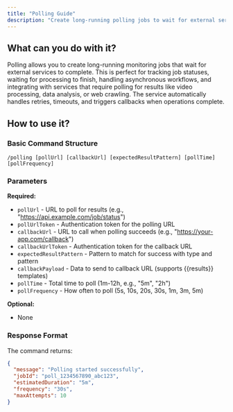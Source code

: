 ```yaml
---
title: "Polling Guide"
description: "Create long-running polling jobs to wait for external services to complete and trigger callbacks"
---
```


## What can you do with it?

Polling allows you to create long-running monitoring jobs that wait for external services to complete. This is perfect for tracking job statuses, waiting for processing to finish, handling asynchronous workflows, and integrating with services that require polling for results like video processing, data analysis, or web crawling. The service automatically handles retries, timeouts, and triggers callbacks when operations complete.


## How to use it?

### Basic Command Structure
```
/polling [pollUrl] [callbackUrl] [expectedResultPattern] [pollTime] [pollFrequency]
```

### Parameters

**Required:**

- `pollUrl` - URL to poll for results (e.g., "https://api.example.com/job/status")
- `pollUrlToken` - Authentication token for the polling URL
- `callbackUrl` - URL to call when polling succeeds (e.g., "https://your-app.com/callback")  
- `callbackUrlToken` - Authentication token for the callback URL
- `expectedResultPattern` - Pattern to match for success with type and pattern
- `callbackPayload` - Data to send to callback URL (supports {{results}} templates)
- `pollTime` - Total time to poll (1m-12h, e.g., "5m", "2h")
- `pollFrequency` - How often to poll (5s, 10s, 20s, 30s, 1m, 3m, 5m)

**Optional:**

- None

### Response Format

The command returns:
```json
{
  "message": "Polling started successfully",
  "jobId": "poll_1234567890_abc123",
  "estimatedDuration": "5m",
  "frequency": "30s",
  "maxAttempts": 10
}
```